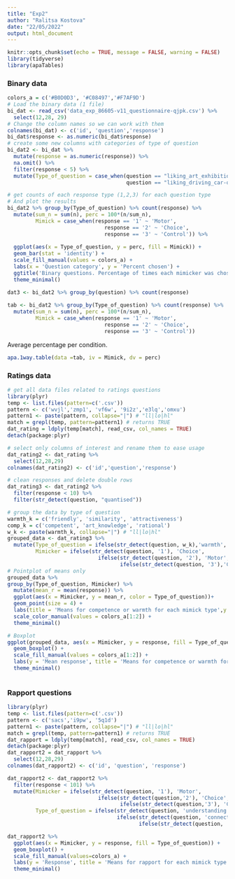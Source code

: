 ```yaml
---
title: "Exp2"
author: "Ralitsa Kostova"
date: "22/05/2022"
output: html_document
---
```


```r
knitr::opts_chunk$set(echo = TRUE, message = FALSE, warning = FALSE)
library(tidyverse)
library(apaTables)
```

### Binary data

```r
colors_a = c('#B0D0D3', '#C08497','#F7AF9D')
# Load the binary data (1 file)
bi_dat <- read_csv('data_exp_86605-v11_questionnaire-qjpk.csv') %>%
  select(12,28, 29) 
# Change the column names so we can work with them
colnames(bi_dat) <- c('id', 'question','response') 
bi_dat$response <- as.numeric(bi_dat$response) 
# create some new columns with categories of type of question
bi_dat2 <- bi_dat %>%
  mutate(response = as.numeric(response)) %>%
  na.omit() %>%
  filter(response < 5) %>%
  mutate(Type_of_question = case_when(question == "liking_art_exhibition-quantised" | question == "liking_family_issue-quantised" | question == "liking_pub-quantised" | question == "liking_walk-quantised" ~ 'warmth', 
                                      question == "liking_driving_car-quantised" | question == "liking_job_preparation-quantised" | question == "liking_fixing_computer-quantised" | question == "liking_essay-quantised" ~ 'competence'))

# get counts of each response type (1,2,3) for each question type 
# And plot the results
bi_dat2 %>% group_by(Type_of_question) %>% count(response) %>%
  mutate(sum_n = sum(n), perc = 100*(n/sum_n),
         Mimick = case_when(response == '1' ~ 'Motor',
                               response == '2' ~ 'Choice',
                               response == '3' ~ 'Control')) %>%
  
  ggplot(aes(x = Type_of_question, y = perc, fill = Mimick)) +
  geom_bar(stat = 'identity') +
  scale_fill_manual(values = colors_a) +
  labs(x = 'Question category', y = 'Percent chosen') +
  ggtitle('Binary questions. Percentage of times each mimicker was chosen') +
  theme_minimal()

dat3 <- bi_dat2 %>% group_by(question) %>% count(response)
  
tab <- bi_dat2 %>% group_by(Type_of_question) %>% count(response) %>%
  mutate(sum_n = sum(n), perc = 100*(n/sum_n),
         Mimick = case_when(response == '1' ~ 'Motor',
                               response == '2' ~ 'Choice',
                               response == '3' ~ 'Control')) 


```


Average percentage per condition. 

```r
apa.1way.table(data =tab, iv = Mimick, dv = perc)
```


### Ratings data

```r
# get all data files related to ratings questions 
library(plyr)
temp <- list.files(pattern=c('.csv'))
pattern <- c('wvjl','zmp1', 'vf6w', '9i2z','e3lq','omxu')
pattern1 <- paste(pattern, collapse="|") # "ll|lo|hl"
match = grepl(temp, pattern=pattern1) # returns TRUE
dat_rating = ldply(temp[match], read_csv, col_names = TRUE)
detach(package:plyr)

# select only columns of interest and rename them to ease usage
dat_rating2 <- dat_rating %>% 
  select(12,28,29) 
colnames(dat_rating2) <- c('id','question','response')

# clean responses and delete double rows
dat_rating3 <- dat_rating2 %>%
  filter(response < 10) %>%
  filter(str_detect(question, "quantised")) 

# group the data by type of question 
warmth_k = c('friendly', 'similarity', 'attractiveness')
comp_k = c('competent', 'art_knowledge', 'rational')
w_k <- paste(warmth_k, collapse="|") # "ll|lo|hl"
grouped_data <- dat_rating3 %>%
  mutate(Type_of_question = ifelse(str_detect(question, w_k),'warmth','competence'),
         Mimicker = ifelse(str_detect(question, '1'), 'Choice',
                             ifelse(str_detect(question, '2'), 'Motor',
                                    ifelse(str_detect(question, '3'),'Control', 'Baseline'))))
# Pointplot of means only
grouped_data %>%
group_by(Type_of_question, Mimicker) %>%
  mutate(mean_r = mean(response)) %>%
  ggplot(aes(x = Mimicker, y = mean_r, color = Type_of_question))+
  geom_point(size = 4) +
  labs(title = 'Means for competence or warmth for each mimick type',y = 'Mean response') +
  scale_color_manual(values = colors_a[1:2]) +
  theme_minimal()

# Boxplot
ggplot(grouped_data, aes(x = Mimicker, y = response, fill = Type_of_question))+
  geom_boxplot() +
  scale_fill_manual(values = colors_a[1:2]) +
  labs(y = 'Mean response', title = 'Means for competence or warmth for each mimick type') +
  theme_minimal()
  

```

### Rapport questions

```r
library(plyr)
temp <- list.files(pattern=c('.csv'))
pattern <- c('sacs','i9pw', '5q1d')
pattern1 <- paste(pattern, collapse="|") # "ll|lo|hl"
match = grepl(temp, pattern=pattern1) # returns TRUE
dat_rapport = ldply(temp[match], read_csv, col_names = TRUE)
detach(package:plyr)
dat_rapport2 = dat_rapport %>%
  select(12,28,29)
colnames(dat_rapport2) <- c('id', 'question', 'response')

dat_rapport2 <- dat_rapport2 %>%
  filter(response < 101) %>%
  mutate(Mimicker = ifelse(str_detect(question, '1'), 'Motor',
                             ifelse(str_detect(question,'2'), 'Choice',
                                    ifelse(str_detect(question,'3'), 'Control', '0'))),
         Type_of_question = ifelse(str_detect(question, 'understanding'), 'understanding',
                                   ifelse(str_detect(question, 'connection'), 'connection',
                                          ifelse(str_detect(question, 'established'), 'established', 0))))

dat_rapport2 %>% 
  ggplot(aes(x = Mimicker, y = response, fill = Type_of_question)) +
  geom_boxplot() +
  scale_fill_manual(values=colors_a) +
  labs(y = 'Response', title = 'Means for rapport for each mimick type') +
  theme_minimal()

```

